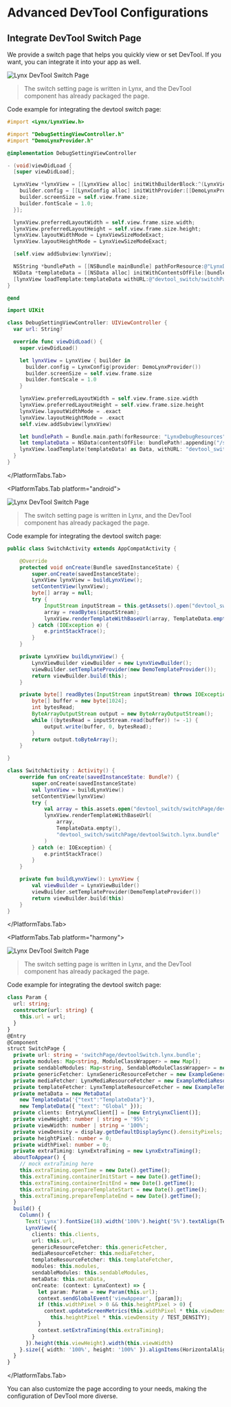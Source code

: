 
# Advanced DevTool Configurations

## Integrate DevTool Switch Page

We provide a switch page that helps you quickly view or set DevTool. If you want, you can integrate it into your app as well.

<div id="debugging-devtool-switch"></div>
<PlatformTabs hashKey="platform">
<PlatformTabs.Tab platform="ios">

<img
  src="https://lf-lynx.tiktok-cdns.com/obj/lynx-artifacts-oss-sg/lynx-website/assets/doc/debugging-devtool-switch-en-ios.png"
  alt="Lynx DevTool Switch Page"
  width={200}
/>

> The switch setting page is written in Lynx, and the DevTool component has already packaged the page.

Code example for integrating the devtool switch page:

<Tabs groupId='switch-page-ios'>
<Tab label="Objective-C">

```objective-c
#import <Lynx/LynxView.h>

#import "DebugSettingViewController.h"
#import "DemoLynxProvider.h"

@implementation DebugSettingViewController

- (void)viewDidLoad {
  [super viewDidLoad];

  LynxView *lynxView = [[LynxView alloc] initWithBuilderBlock:^(LynxViewBuilder *builder) {
    builder.config = [[LynxConfig alloc] initWithProvider:[[DemoLynxProvider alloc] init]];
    builder.screenSize = self.view.frame.size;
    builder.fontScale = 1.0;
  }];

  lynxView.preferredLayoutWidth = self.view.frame.size.width;
  lynxView.preferredLayoutHeight = self.view.frame.size.height;
  lynxView.layoutWidthMode = LynxViewSizeModeExact;
  lynxView.layoutHeightMode = LynxViewSizeModeExact;

  [self.view addSubview:lynxView];

  NSString *bundlePath = [[NSBundle mainBundle] pathForResource:@"LynxDebugResources" ofType: @"bundle"];
  NSData *templateData = [[NSData alloc] initWithContentsOfFile:[bundlePath stringByAppendingString:@"/switchPage/devtoolSwitch.lynx.bundle"]];
  [lynxView loadTemplate:templateData withURL:@"devtool_switch/switchPage/devtoolSwitch.lynx.bundle"];
}

@end
```

</Tab>
<Tab label="Swift">

```swift
import UIKit

class DebugSettingViewController: UIViewController {
  var url: String?

  override func viewDidLoad() {
    super.viewDidLoad()

    let lynxView = LynxView { builder in
      builder.config = LynxConfig(provider: DemoLynxProvider())
      builder.screenSize = self.view.frame.size
      builder.fontScale = 1.0
    }

    lynxView.preferredLayoutWidth = self.view.frame.size.width
    lynxView.preferredLayoutHeight = self.view.frame.size.height
    lynxView.layoutWidthMode = .exact
    lynxView.layoutHeightMode = .exact
    self.view.addSubview(lynxView)

    let bundlePath = Bundle.main.path(forResource: "LynxDebugResources", ofType: "bundle")
    let templateData = NSData(contentsOfFile: bundlePath!.appending("/switchPage/devtoolSwitch.lynx.bundle"))
    lynxView.loadTemplate(templateData! as Data, withURL: "devtool_switch/switchPage/devtoolSwitch.lynx.bundle")
  }
}
```

</Tab>
</Tabs>

</PlatformTabs.Tab>

<PlatformTabs.Tab platform="android">

<img
  src="https://lf-lynx.tiktok-cdns.com/obj/lynx-artifacts-oss-sg/lynx-website/assets/doc/debugging-devtool-switch-en-android.png"
  alt="Lynx DevTool Switch Page"
  width={200}
/>

> The switch setting page is written in Lynx, and the DevTool component has already packaged the page.

Code example for integrating the devtool switch page:

<Tabs groupId='switch-page-android'>
<Tab label="Java">

```java
public class SwitchActivity extends AppCompatActivity {

    @Override
    protected void onCreate(Bundle savedInstanceState) {
        super.onCreate(savedInstanceState);
        LynxView lynxView = buildLynxView();
        setContentView(lynxView);
        byte[] array = null;
        try {
            InputStream inputStream = this.getAssets().open("devtool_switch/switchPage/devtoolSwitch.lynx.bundle");
            array = readBytes(inputStream);
            lynxView.renderTemplateWithBaseUrl(array, TemplateData.empty(), "devtool_switch/switchPage/devtoolSwitch.lynx.bundle");
        } catch (IOException e) {
            e.printStackTrace();
        }
    }

    private LynxView buildLynxView() {
        LynxViewBuilder viewBuilder = new LynxViewBuilder();
        viewBuilder.setTemplateProvider(new DemoTemplateProvider());
        return viewBuilder.build(this);
    }

    private byte[] readBytes(InputStream inputStream) throws IOException {
        byte[] buffer = new byte[1024];
        int bytesRead;
        ByteArrayOutputStream output = new ByteArrayOutputStream();
        while ((bytesRead = inputStream.read(buffer)) != -1) {
            output.write(buffer, 0, bytesRead);
        }
        return output.toByteArray();
    }

}

```

</Tab>
<Tab label="Kotlin">

```kotlin
class SwitchActivity : Activity() {
    override fun onCreate(savedInstanceState: Bundle?) {
        super.onCreate(savedInstanceState)
        val lynxView = buildLynxView()
        setContentView(lynxView)
        try {
            val array = this.assets.open("devtool_switch/switchPage/devtoolSwitch.lynx.bundle").readBytes()
            lynxView.renderTemplateWithBaseUrl(
                array,
                TemplateData.empty(),
                "devtool_switch/switchPage/devtoolSwitch.lynx.bundle"
            )
        } catch (e: IOException) {
            e.printStackTrace()
        }
    }

    private fun buildLynxView(): LynxView {
        val viewBuilder = LynxViewBuilder()
        viewBuilder.setTemplateProvider(DemoTemplateProvider())
        return viewBuilder.build(this)
    }
}
```

</Tab>
</Tabs>

</PlatformTabs.Tab>

<PlatformTabs.Tab platform="harmony">

<img
  src="https://lf-lynx.tiktok-cdns.com/obj/lynx-artifacts-oss-sg/plugin/static/debugging-devtool-switch-en-harmony.png"
  alt="Lynx DevTool Switch Page"
  width={200}
/>

> The switch setting page is written in Lynx, and the DevTool component has already packaged the page.

Code example for integrating the devtool switch page:

<Tabs groupId='switch-page-harmony'>
<Tab label="ETS">

```ts
class Param {
  url: string;
  constructor(url: string) {
    this.url = url;
  }
}
@Entry
@Component
struct SwitchPage {
  private url: string = 'switchPage/devtoolSwitch.lynx.bundle';
  private modules: Map<string, ModuleClassWrapper> = new Map();
  private sendableModules: Map<string, SendableModuleClassWrapper> = new Map();
  private genericFetcher: LynxGenericResourceFetcher = new ExampleGenericResourceFetcher();
  private mediaFetcher: LynxMediaResourceFetcher = new ExampleMediaResourceFetcher();
  private templateFetcher: LynxTemplateResourceFetcher = new ExampleTemplateResourceFetcher();
  private metaData = new MetaData(
    new TemplateData('{"text":"TemplateData"}'),
    new TemplateData({ "text": "Global" }));
  private clients: EntryLynxClient[] = [new EntryLynxClient()];
  private viewHeight: number | string = '95%';
  private viewWidth: number | string = '100%';
  private viewDensity = display.getDefaultDisplaySync().densityPixels;
  private heightPixel: number = 0;
  private widthPixel: number = 0;
  private extraTiming: LynxExtraTiming = new LynxExtraTiming();
  aboutToAppear() {
    // mock extraTiming here
    this.extraTiming.openTime = new Date().getTime();
    this.extraTiming.containerInitStart = new Date().getTime();
    this.extraTiming.containerInitEnd = new Date().getTime();
    this.extraTiming.prepareTemplateStart = new Date().getTime();
    this.extraTiming.prepareTemplateEnd = new Date().getTime();
  }
  build() {
    Column() {
      Text('Lynx').fontSize(18).width('100%').height('5%').textAlign(TextAlign.Center)
      LynxView({
        clients: this.clients,
        url: this.url,
        genericResourceFetcher: this.genericFetcher,
        mediaResourceFetcher: this.mediaFetcher,
        templateResourceFetcher: this.templateFetcher,
        modules: this.modules,
        sendableModules: this.sendableModules,
        metaData: this.metaData,
        onCreate: (context: LynxContext) => {
          let param: Param = new Param(this.url);
          context.sendGlobalEvent('viewAppear', [param]);
          if (this.widthPixel > 0 && this.heightPixel > 0) {
            context.updateScreenMetrics(this.widthPixel * this.viewDensity / TEST_DENSITY,
              this.heightPixel * this.viewDensity / TEST_DENSITY);
          }
          context.setExtraTiming(this.extraTiming);
        }
      }).height(this.viewHeight).width(this.viewWidth)
    }.size({ width: '100%', height: '100%' }).alignItems(HorizontalAlign.Start)
  }
}

```

</Tab>

</Tabs>

</PlatformTabs.Tab>

</PlatformTabs>

You can also customize the page according to your needs, making the configuration of DevTool more diverse.
